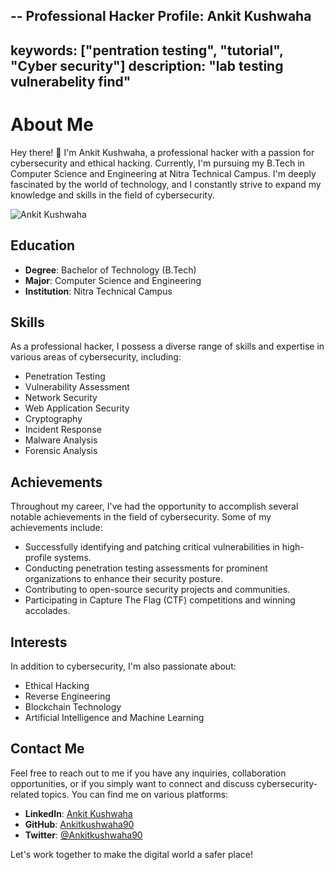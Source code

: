 -- Professional Hacker Profile: Ankit Kushwaha
---
keywords: ["pentration testing", "tutorial", "Cyber security"]
description: "lab testing vulnerabelity find"
---
# About Me
Hey there! 👋 I'm Ankit Kushwaha, a professional hacker with a passion for cybersecurity and ethical hacking. Currently, I'm pursuing my B.Tech in Computer Science and Engineering at Nitra Technical Campus. I'm deeply fascinated by the world of technology, and I constantly strive to expand my knowledge and skills in the field of cybersecurity.

![Ankit Kushwaha](https://i.pinimg.com/564x/2b/8d/ee/2b8dee421a14ec0ec1c1c1e702d6fb96.jpg)

## Education
- **Degree**: Bachelor of Technology (B.Tech)
- **Major**: Computer Science and Engineering
- **Institution**: Nitra Technical Campus

## Skills
As a professional hacker, I possess a diverse range of skills and expertise in various areas of cybersecurity, including:
- Penetration Testing
- Vulnerability Assessment
- Network Security
- Web Application Security
- Cryptography
- Incident Response
- Malware Analysis
- Forensic Analysis

## Achievements
Throughout my career, I've had the opportunity to accomplish several notable achievements in the field of cybersecurity. Some of my achievements include:
- Successfully identifying and patching critical vulnerabilities in high-profile systems.
- Conducting penetration testing assessments for prominent organizations to enhance their security posture.
- Contributing to open-source security projects and communities.
- Participating in Capture The Flag (CTF) competitions and winning accolades.

## Interests
In addition to cybersecurity, I'm also passionate about:
- Ethical Hacking
- Reverse Engineering
- Blockchain Technology
- Artificial Intelligence and Machine Learning

## Contact Me
Feel free to reach out to me if you have any inquiries, collaboration opportunities, or if you simply want to connect and discuss cybersecurity-related topics. You can find me on various platforms:
- **LinkedIn**: [Ankit Kushwaha](https://www.linkedin.com/in/ankit-kushwaha-013647259/)
- **GitHub**: [Ankitkushwaha90](https://github.com/Ankitkushwaha90)
- **Twitter**: [@Ankitkushwaha90](https://twitter.com/AnkitKu92285830)

Let's work together to make the digital world a safer place!
